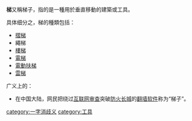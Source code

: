 '''梯'''又稱梯子，指的是一種用於垂直移動的建築或工具。

具体细分之，梯的種類包括：
*[[摺梯|摺梯]]
*繩梯
*[[樓梯|樓梯]]
*[[升降机|電梯]]
*[[電動扶梯|電動扶梯]]
*[[雲梯|雲梯]]

广义上的：
*在中国大陆，网民把绕过[[互联网审查|互联网审查]]突破[[防火长城|防火长城]]的[[翻墙软件|翻墙软件]]称为“梯子”。

{{disambig}}
[[category:一字消歧义|category:一字消歧义]]
[[category:工具|category:工具]]
